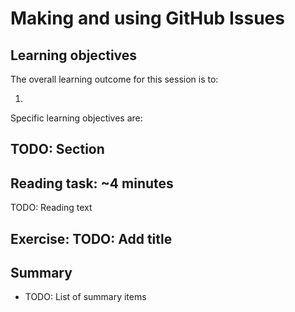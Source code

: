 # Making and using GitHub Issues {#sec-using-issues}

<!-- TODO: Add an introduction here -->

## Learning objectives

The overall learning outcome for this session is to:

1. 

Specific learning objectives are:

## TODO: Section

::: callout-note
## Reading task: \~4 minutes

TODO: Reading text
:::

## Exercise: TODO: Add title

## Summary

-   TODO: List of summary items
